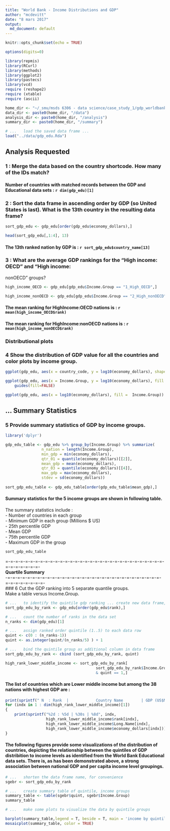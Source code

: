 ```yaml
---
title: "World Bank - Income Distributions and GDP"
author: "mcdevitt"
date: "8 mars 2017"
output:
  md_document: default
---
```


```r
knitr::opts_chunk$set(echo = TRUE)

options(digits=0)

library(repmis)
library(RCurl)
library(methods)
library(ggplot2)
library(pastecs)
library(vcd)
require (reshape2)
require (xtable)
require (ascii)

home_dir <- "~/_smu/msds 6306 - data science/case_study_1/gdp_worldbank"
data_dir <- paste0(home_dir, "/data")
analysis_dir <- paste0(home_dir, "/analysis")
summary_dir <- paste0(home_dir, "/summary")
```

```r
# ...	load the saved data frame ...
load("../data/gdp_edu.Rda")
```


## Analysis Requested

### 1 : Merge the data based on the country shortcode. How many of the IDs match?  

####  Number of countries with matched records between the GDP and Educational data sets :  `r dim(gdp_edu)[1]`  

### 2 : Sort the data frame in ascending order by GDP (so United States is last). What is the 13th country in the resulting data frame?  
```r

sort_gdp_edu <- gdp_edu[order(gdp_edu$economy_dollars),] 

head(sort_gdp_edu[,1:4], 13)

```

#### The 13th ranked nation by GDP is : __`r sort_gdp_edu$country_name[13]`__  


### 3 : What are the average GDP rankings for the "High income: OECD" and "High income:
nonOECD" groups?  

```r

high_income_OECD <- gdp_edu[gdp_edu$Income.Group == "1_High_OECD",]

high_income_nonOECD <- gdp_edu[gdp_edu$Income.Group == "2_High_nonOECD",]

```

#### The mean ranking for HighIncome:OECD    nations is :  __`r mean(high_income_OECD$rank)`__  
#### The mean ranking for HighIncome:nonOECD nations is : __`r mean(high_income_nonOECD$rank)`__  

### __Distributional plots__  

### 4 Show the distribution of GDP value for all the countries and color plots by income group.

```r

ggplot(gdp_edu, aes(x = country_code, y = log10(economy_dollars), shape = Income.Group, color = Income.Group )) + geom_point()

ggplot(gdp_edu, aes(x = Income.Group, y = log10(economy_dollars), fill = Income.Group)) + geom_boxplot() +
    guides(fill=FALSE)

ggplot(gdp_edu, aes(x = log10(economy_dollars), fill =  Income.Group)) + geom_density(alpha=.3)

```


## __... Summary Statistics__  

### 5 Provide summary statistics of GDP by income groups.  

```r

library('dplyr')

gdp_edu_table <- gdp_edu %>% group_by(Income.Group) %>% summarize(
				n_nation = length(Income.Group),
				min_gdp = min(economy_dollars),
				qtr_01 = quantile(economy_dollars)[[2]],
				mean_gdp = mean(economy_dollars),
				qtr_03 = quantile(economy_dollars)[[4]],
				max_gdp = max(economy_dollars),
				stdev = sd(economy_dollars))
				
sort_gdp_edu_table <- gdp_edu_table[order(gdp_edu_table$mean_gdp),] 
```

#### Summary statistics for the 5 income groups are shown in following table.  
The summary statistics include :  
- Number of countries in each group  
- Minimum GDP in each group (Millions $ US)  
- 25th percentile GDP  
- Mean GDP  
- 75th percentile GDP  
- Maximum GDP in the group  

```r


sort_gdp_edu_table

```

=-=-=-=-=-=-=-=-=-=-=-=-=-=-=-=-=-=-=-=-=-=-=-=-=-=-=-=-=-=-=-=-=-=-=-=-=-=-=-  
__Quartile Summary__  
-=-=-=-=-=-=-=-=-=-=-=-=-=-=-=-=-=-=-=-=-=-=-=-=-=-=-=-=-=-=-=-=-=-=-=-=-=-=-=-   
### 6 Cut the GDP ranking into 5 separate quantile groups.  
Make a table versus Income.Group.  

```r

# ...	to identify the quintile gdp ranking ... create new data frame, sorted by rank
sort_gdp_edu_by_rank <- gdp_edu[order(gdp_edu$rank),] 

# ...	count the number of ranks in the data set
n_ranks <- dim(gdp_edu)[1]

# ...	assign ranked order quintile (1..5) to each data row
quint <- c(0 : (n_ranks-1))
quint <- as.integer(quint/(n_ranks/5) ) + 1

# ...	bind the quintile group as additional column in data frame
sort_gdp_edu_by_rank <- cbind (sort_gdp_edu_by_rank, quint)

high_rank_lower_middle_income <- sort_gdp_edu_by_rank[
										sort_gdp_edu_by_rank$Income.Group == "4_Lower_Middle"
										& quint == 1,]
```

#### The list of countries which are Lower middle income but among the 38 nations with highest GDP  are :  

```r

print(sprintf(" N  : Rank  |            Country Name        | GDP (US$M)"))
for (indx in 1 : dim(high_rank_lower_middle_income)[1])
{
	print(sprintf("%2d : %5d | %30s | %8d", indx,
				  high_rank_lower_middle_income$rank[indx],
				  high_rank_lower_middle_income$Long.Name[indx],
				  high_rank_lower_middle_income$economy_dollars[indx]))
}

```

#### The following figures provide some visualizations of the distribution of countries, depicting the relationship between the quintiles of GDP distribition to income levels as identified from the World Bank Educational data sets. There is, as has been demonstrated above, a strong association between national GDP and per capita income level groupings.  

```r
# ...	shorten the data frame name, for convenience
sgebr <- sort_gdp_edu_by_rank

# ...	create summary table of quintile, income groups
summary_table <- table(sgebr$quint, sgebr$Income.Group)
summary_table

# ...	make some plots to visualize the data by quintile groups

barplot(summary_table,legend = T, beside = T, main = 'income by quintile')
mosaicplot(summary_table, color = TRUE)

```
